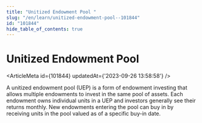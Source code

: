 ```yaml
---
title: "Unitized Endowment Pool "
slug: "/en/learn/unitized-endowment-pool--101844"
id: "101844"
hide_table_of_contents: true
---
```



# Unitized Endowment Pool 

<ArticleMeta id={101844} updatedAt={'2023-09-26 13:58:58'} />
<div className='border-solid border-b border-t-0 my-4 border-[var(--ifm-color-gray-300)]' />

A unitized endowment pool (UEP) is a form of endowment investing that allows multiple endowments to invest in the same pool of assets. Each endowment owns individual units in a UEP and investors generally see their returns monthly. New endowments entering the pool can buy in by receiving units in the pool valued as of a specific buy-in date.
